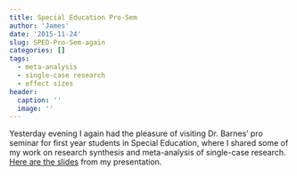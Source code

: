 ```yaml
---
title: Special Education Pro-Sem
author: 'James'
date: '2015-11-24'
slug: SPED-Pro-Sem-again
categories: []
tags:
  - meta-analysis
  - single-case research
  - effect sizes
header:
  caption: ''
  image: ''
---
```


Yesterday evening I again had the pleasure of visiting Dr. Barnes' pro seminar for first year students in Special Education, where I shared some of my work on research synthesis and meta-analysis of single-case research. [Here are the slides]({{ site.url }}/files/Barnes-Pro-Sem-2015-11.pdf) from my presentation.
